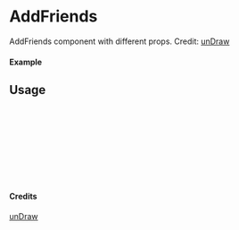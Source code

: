 
<Meta of={AddFriends} title="unDraw/AddFriends" />

# AddFriends

AddFriends component with different props.
Credit: [unDraw](https://undraw.co/illustrations)

#### Example

<Canvas of={AddFriends.Primary} />

## Usage

```ts
import { AddFriends } from "yadl-ui";

const Example = () => {
  return (
      <AddFriends />
  );
};

export default Example;
```

#### Credits
[unDraw](https://undraw.co/illustrations)
